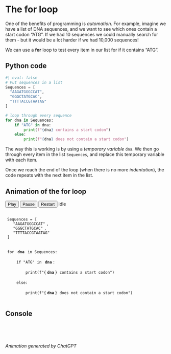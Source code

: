 # The for loop

One of the benefits of programming is _automation_. For example, imagine we have a list of DNA sequences, and we want to see which ones contain a start codon "ATG". If we had 10 sequences we could manually search for them - but it would be a lot harder if we had 10,000 sequences!

We can use a **for** loop to test every item in our list for if it contains "ATG".

## Python code 
```python
#| eval: false
# Put sequences in a list
Sequences = [
  "AAGATGGGCCAT", 
  "GGGCTATGCAC", 
  "TTTTACCGTAATAG"
]

# loop through every sequence
for dna in Sequences:
    if "ATG" in dna:
        print(f"{dna} contains a start codon")
    else:
        print(f"{dna} does not contain a start codon")
```

The way this is working is by using a _temporary variable_ ```dna```. We then go through every item in the list ```Sequences```, and replace this temporary variable with each item. 

Once we reach the end of the loop (when there is no more _indentation_), the code repeats with the next item in the list. 

## Animation of the for loop

```{=html}
<!-- Controls -->
<div class="d-flex align-items-center gap-2 mb-3">
  <button id="play"  class="btn btn-primary btn-sm">Play</button>
  <button id="pause" class="btn btn-outline-secondary btn-sm">Pause</button>
  <button id="reset" class="btn btn-outline-secondary btn-sm">Restart</button>
  <span id="status" class="ms-auto small font-monospace">idle</span>
</div>

<!-- Code block -->
<pre class="small lh-sm font-monospace"><code id="code-block">
<span id="line-1" class="code-line">Sequences = [
  <span id="seq-0" class="seq-item">"AAGATGGGCCAT"</span>, 
  <span id="seq-1" class="seq-item">"GGGCTATGCAC"</span>, 
  <span id="seq-2" class="seq-item">"TTTTACCGTAATAG"</span>
]</span>

<span id="line-2" class="code-line">for <span class="dna-token">dna</span> in Sequences:</span>
<span id="line-3" class="code-line">    if "ATG" in <span class="dna-token">dna</span>:</span>
<span id="line-4" class="code-line">        print(f"{<span class="dna-token">dna</span>} contains a start codon")</span>
<span id="line-5" class="code-line">    else:</span>
<span id="line-6" class="code-line">        print(f"{<span class="dna-token">dna</span>} does not contain a start codon")</span>
</code></pre>

<!-- Console -->
<section>
  <h2 class="h6 fw-semibold mb-2">Console</h2>
  <div id="console" class="font-monospace small border rounded p-3" style="min-height:3rem;"></div>
</section>

<style>
  /* --- Base (works in Lightly) --- */
  .fade-in { opacity: 0; transform: translateY(4px); animation: fadeInUp .3s forwards }
  @keyframes fadeInUp { to { opacity: 1; transform: translateY(0) } }

  .code-line { display: block; padding: .125rem .375rem; border-radius: .25rem; }
  .code-line.active {
    background: var(--bs-info-bg-subtle);
    outline: 1px solid var(--bs-info-border-subtle);
  }

  .seq-item { padding: .05rem .25rem; border-radius: .25rem; }
  .seq-item.active {
    background: var(--bs-warning-bg-subtle);
    color: var(--bs-body-color);
    font-weight: 600;
  }

  .dna-token {
    display: inline-block;
    padding: 0 .2rem;
    border-radius: .25rem;
    background: var(--bs-warning-bg-subtle);
    color: var(--bs-body-color);
    font-weight: 600;
    will-change: opacity, transform;
  }
  .swap-hide { opacity: 0; transform: translateY(-4px); transition: opacity .18s ease, transform .18s ease; }
  .swap-show { opacity: 1; transform: translateY(0);    transition: opacity .18s ease, transform .18s ease; }

  /* --- Dark mode overrides (Quarto marks dark mode in two ways) --- */
  /* Target both: body[data-bs-theme="dark"] and .quarto-dark */
  body[data-bs-theme="dark"] .code-line.active,
  .quarto-dark .code-line.active {
    background: #0e3f66 !important;   /* deep info blue */
    outline: 1px solid #3fa9f5 !important;
    color: #ffffff !important;
  }

  body[data-bs-theme="dark"] .seq-item.active,
  .quarto-dark .seq-item.active {
    background: #7a5d00 !important;    /* rich amber */
    color: #ffffff !important;
  }

  body[data-bs-theme="dark"] .dna-token,
  body[data-bs-theme="dark"] .dna-token,
  .quarto-dark .dna-token {
    background: #7a5d00 !important;    /* match seq-item for consistency */
    color: #ffffff !important;
    font-weight: 700;
  }

  /* Optional: stronger console border in dark mode for clarity */
  body[data-bs-theme="dark"] #console,
  .quarto-dark #console {
    border-color: rgba(255,255,255,.25) !important;
  }

/* Strong dark-mode override for dna tokens (wins on specificity + order) */
body[data-bs-theme="dark"] .dna-token,
.quarto-dark  .dna-token {
  background: #7a5d00 !important; /* rich amber with high contrast */
  color: #ffffff !important;
  font-weight: 700;
}

/* (Optional) make the swap animation visible against darker bg */
body[data-bs-theme="dark"] .dna-token.swap-hide { 
  opacity: 0; transform: translateY(-4px);
}
body[data-bs-theme="dark"] .dna-token.swap-show { 
  opacity: 1; transform: translateY(0);
}
</style>

<script>
  const sequences = ["AAGATGGGCCAT", "GGGCTATGCAC", "TTTTACCGTAATAG"];
  const consoleBox = document.getElementById("console");
  const status = document.getElementById("status");
  const codeLines = [...document.querySelectorAll(".code-line")];
  const seqItems  = sequences.map((_, idx) => document.getElementById(`seq-${idx}`));

  function clearCodeHighlights(){ codeLines.forEach(l => l.classList.remove("active")); }
  function highlightLines(...ids){ clearCodeHighlights(); ids.forEach(id => document.getElementById(id)?.classList.add("active")); }
  function setActiveSeqItem(idx){ seqItems.forEach((el,j)=>el.classList.toggle("active", j===idx)); }
  function tokensInLine(lineId){ return [...document.querySelectorAll(`#${lineId} .dna-token`)]; }

  function resetAllTokens(){
    document.querySelectorAll('.dna-token').forEach(tok=>{
      tok.textContent = "dna";
      tok.classList.remove("swap-hide","swap-show");
      tok.style.opacity = "1";
      tok.style.transform = "translateY(0)";
    });
  }

  function animateLineTokens(lineId, value){
    const tokens = tokensInLine(lineId);
    tokens.forEach(tok=>{
      tok.classList.remove("swap-show");
      tok.classList.add("swap-hide");
      requestAnimationFrame(()=>{
        tok.textContent = value ?? "dna";
        requestAnimationFrame(()=>{
          tok.classList.remove("swap-hide");
          tok.classList.add("swap-show");
        });
      });
    });
  }

  let i = 0, phase = 0, running = false, timer = null;
  function setStatus(t){ status.textContent = t; }

  function step(){
    if(i >= sequences.length){
      i = 0; phase = 0;
      setStatus("looping…");
      setTimeout(()=>{
        if(running){
          consoleBox.innerHTML = "";
          resetAllTokens();
          step();
        }
      }, 2000);
      return;
    }
    const dna = sequences[i];

    if(phase === 0){
      setStatus(`for-loop → index ${i}`);
      resetAllTokens();
      setActiveSeqItem(i);
      highlightLines("line-2");
      animateLineTokens("line-2", dna);
      phase = 1;
      timer = setTimeout(()=>running && step(), 700);
      return;
    }
    if(phase === 1){
      highlightLines("line-3");
      animateLineTokens("line-3", dna);
      phase = 2;
      timer = setTimeout(()=>running && step(), 700);
      return;
    }
    if(phase === 2){
      const hasATG = dna.includes("ATG");
      const targetLine = hasATG ? "line-4" : "line-6";
      highlightLines(targetLine);
      animateLineTokens(targetLine, dna);
      const out = hasATG
        ? `✅ ${dna} contains a start codon`
        : `❌ ${dna} does not contain a start codon`;
      const p = document.createElement("div");
      p.className = "fade-in";
      p.textContent = out;
      consoleBox.appendChild(p);
      i++; phase = 0;
      timer = setTimeout(()=>running && step(), 900);
      return;
    }
  }

  document.getElementById("play").addEventListener("click", ()=>{
    if (running) return;
    running = true;
    setStatus(i===0 && phase===0 ? "starting…" : "resuming…");
    if(i===0 && phase===0){
      setActiveSeqItem(0);
      highlightLines("line-2");
      resetAllTokens();
      animateLineTokens("line-2", sequences[0]);
    }
    timer = setTimeout(step, 220);
  });
  document.getElementById("pause").addEventListener("click", ()=>{
    if(!running) return;
    running = false;
    setStatus("paused");
    clearTimeout(timer);
  });
  document.getElementById("reset").addEventListener("click", ()=>{
    running = false;
    clearTimeout(timer);
    i = 0; phase = 0;
    setStatus("idle");
    consoleBox.innerHTML = "";
    clearCodeHighlights();
    seqItems.forEach(el=>el.classList.remove("active"));
    resetAllTokens();
  });
  // Auto-start
  document.getElementById("play").click();
</script>
```

_Animation generated by ChatGPT_